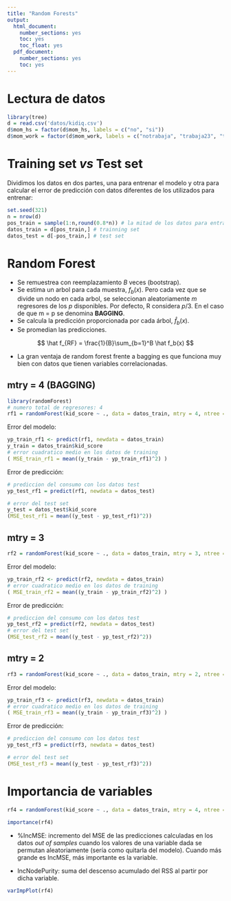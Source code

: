 ```yaml
---
title: "Random Forests"
output:
  html_document:
    number_sections: yes
    toc: yes
    toc_float: yes
  pdf_document:
    number_sections: yes
    toc: yes
---
```


# Lectura de datos

```r
library(tree)
d = read.csv('datos/kidiq.csv')
d$mom_hs = factor(d$mom_hs, labels = c("no", "si"))
d$mom_work = factor(d$mom_work, labels = c("notrabaja", "trabaja23", "trabaja1_parcial", "trabaja1_completo"))
```

# Training set *vs* Test set

Dividimos los datos en dos partes, una para entrenar el modelo y otra para calcular el error de predicción con datos diferentes de los utilizados para entrenar:

```r
set.seed(321)
n = nrow(d)
pos_train = sample(1:n,round(0.8*n)) # la mitad de los datos para entranamiento
datos_train = d[pos_train,] # trainning set
datos_test = d[-pos_train,] # test set
```

# Random Forest

- Se remuestrea con reemplazamiento *B* veces (bootstrap).
- Se estima un arbol para cada muestra, $f_b(x)$. Pero cada vez que se divide un nodo en cada arbol, se seleccionan aleatoriamente *m* regresores de los *p* disponibles. Por defecto, R considera $p/3$. En el caso de que m = p se denomina **BAGGING**.
- Se calcula la predicción proporcionada por cada árbol, $\hat f_b(x)$.
- Se promedian las predicciones.

$$
\hat f_{RF} = \frac{1}{B}\sum_{b=1}^B \hat f_b(x)
$$

- La gran ventaja de random forest frente a bagging es que funciona muy bien con datos que tienen variables correlacionadas.

## mtry = 4 (**BAGGING**)

```r
library(randomForest)
# numero total de regresores: 4
rf1 = randomForest(kid_score ~ ., data = datos_train, mtry = 4, ntree = 500)
```

Error del modelo:

```r
yp_train_rf1 <- predict(rf1, newdata = datos_train)
y_train = datos_train$kid_score 
# error cuadratico medio en los datos de training
( MSE_train_rf1 = mean((y_train - yp_train_rf1)^2) )
```

Error de predicción:

```r
# prediccion del consumo con los datos test
yp_test_rf1 = predict(rf1, newdata = datos_test)

# error del test set
y_test = datos_test$kid_score
(MSE_test_rf1 = mean((y_test - yp_test_rf1)^2))
```

## mtry = 3

```r
rf2 = randomForest(kid_score ~ ., data = datos_train, mtry = 3, ntree = 500)
```

Error del modelo:

```r
yp_train_rf2 <- predict(rf2, newdata = datos_train)
# error cuadratico medio en los datos de training
( MSE_train_rf2 = mean((y_train - yp_train_rf2)^2) )
```

Error de predicción:

```r
# prediccion del consumo con los datos test
yp_test_rf2 = predict(rf2, newdata = datos_test)
# error del test set
(MSE_test_rf2 = mean((y_test - yp_test_rf2)^2))
```

## mtry = 2

```r
rf3 = randomForest(kid_score ~ ., data = datos_train, mtry = 2, ntree = 500)
```

Error del modelo:

```r
yp_train_rf3 <- predict(rf3, newdata = datos_train)
# error cuadratico medio en los datos de training
( MSE_train_rf3 = mean((y_train - yp_train_rf3)^2) ) 
```

Error de predicción:

```r
# prediccion del consumo con los datos test
yp_test_rf3 = predict(rf3, newdata = datos_test)

# error del test set
(MSE_test_rf3 = mean((y_test - yp_test_rf3)^2))
```


# Importancia de variables

```r
rf4 = randomForest(kid_score ~ ., data = datos_train, mtry = 4, ntree = 500, importance = T)
```

```r
importance(rf4)
```

- %IncMSE: incremento del MSE de las predicciones calculadas en los datos *out of samples* cuando los valores de una variable dada se permutan aleatoriamente (sería como quitarla del modelo). Cuando más grande es IncMSE, más importante es la variable. 

- IncNodePurity: suma del descenso acumulado del RSS al partir por dicha variable.

```r
varImpPlot(rf4)
```


